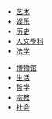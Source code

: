 {{Multicol}}
*[[:Category:艺术|艺术]]
*[[:Category:娱乐|娱乐]]
*[[:Category:历史|历史]]
*[[:Category:人文學科|人文學科]]
*[[:Category:法学|法学]]
{{Multicol-break}}
*[[:Category:博物馆|博物馆]]
*[[:Category:生活|生活]]
*[[:Category:哲学|哲学]]
*[[:Category:宗教|宗教]]
*[[:Category:社会|社会]]
{{Multicol-end}}
<noinclude>[[Category:文化主题|{{SUBPAGENAME}}]]</noinclude>